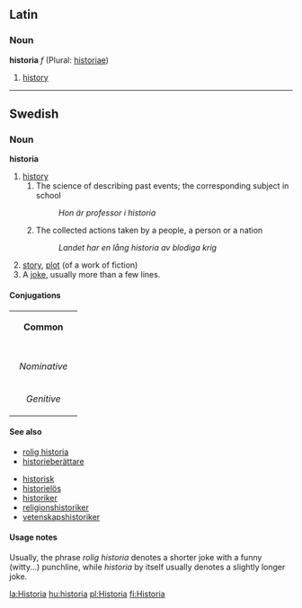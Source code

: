 ==Latin==
===Noun===
'''historia''' ''f'' (Plural: [[historiae]])

#[[history]]
----
==Swedish==
===Noun===
'''historia''' 
#[[history]]
##The science of describing past events; the corresponding subject in school
##:''Hon är professor i historia''
##The collected actions taken by a people, a person or a nation
##:''Landet har en lång historia av blodiga krig''
#[[story]], [[plot]] (of a work of fiction)
#A [[joke]], usually more than a few lines. 

====Conjugations====
{| border=1 cellspacing=0 
| bgcolor=#FFFFF0 colspan=5 align=center | '''Common''' 
|- 
|- bgcolor=#FFFFF0 align=center 
! rowspan=2 | 
| colspan=2 width=105 | ''Singular'' 
| colspan=2 | ''Plural'' 
|- bgcolor=#FFFFF0 align=center 
| width=105 | ''Indefinite'' 
| width=105 | ''Definite'' 
| width=105 | ''Indefinite'' 
|  width=105 | ''Definite'' 
|- align=center 
| width=105 bgcolor=#FFFFF0 | ''Nominative'' 
| [[historia]] 
| [[historian]] 
| [[historior]] 
| [[historiorna]] 
|- align=center 
| width=105 bgcolor=#FFFFF0 | ''Genitive'' 
| [[historias]] 
| [[historians]] 
| [[historiors]] 
| [[historiornas]]
|} 

====See also====
*[[rolig historia]]
*[[historieberättare]]

*[[historisk]]
*[[historielös]]
*[[historiker]]
*[[religionshistoriker]]
*[[vetenskapshistoriker]]

====Usage notes====
Usually, the phrase ''rolig historia'' denotes a shorter joke with a funny (witty...) punchline, while ''historia'' by itself usually denotes a slightly longer joke.

[[la:Historia]]
[[hu:historia]]
[[pl:Historia]]
[[fi:Historia]]
